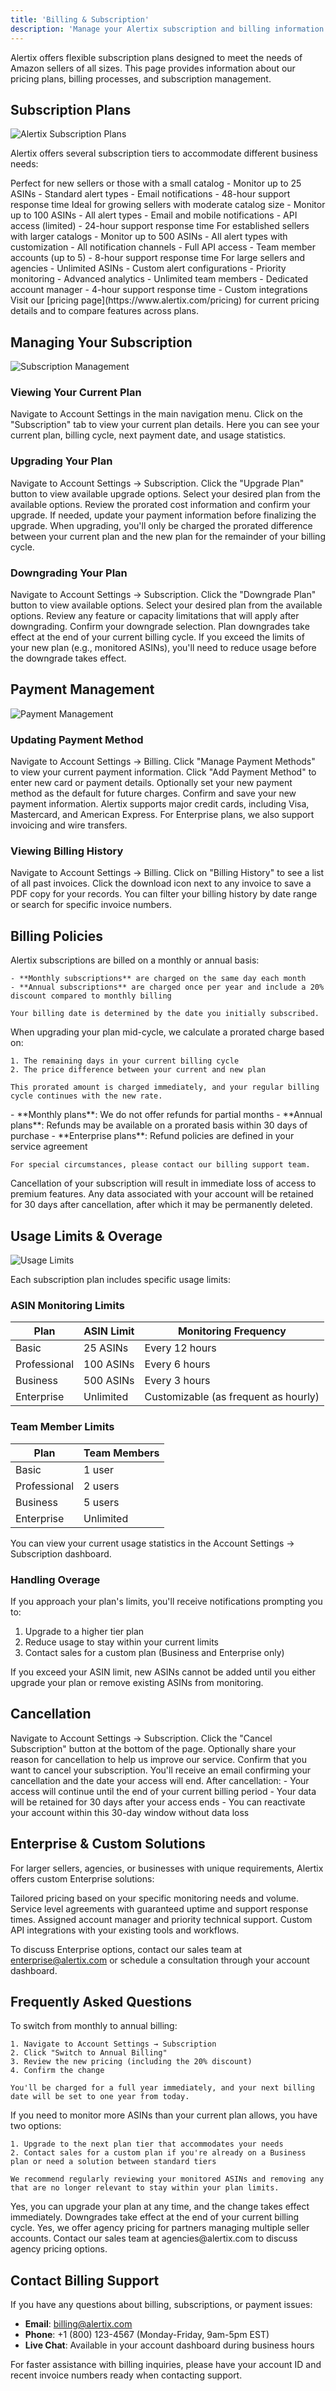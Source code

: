 ```yaml
---
title: 'Billing & Subscription'
description: 'Manage your Alertix subscription and billing information'
---
```


Alertix offers flexible subscription plans designed to meet the needs of Amazon sellers of all sizes. This page provides information about our pricing plans, billing processes, and subscription management.

## Subscription Plans

<Frame>
  <img src="/images/subscription-plans.png" alt="Alertix Subscription Plans" />
</Frame>

Alertix offers several subscription tiers to accommodate different business needs:

<CardGroup cols={3}>
  <Card title="Basic" icon="cube">
    Perfect for new sellers or those with a small catalog
    - Monitor up to 25 ASINs
    - Standard alert types
    - Email notifications
    - 48-hour support response time
  </Card>
  
  <Card title="Professional" icon="cubes">
    Ideal for growing sellers with moderate catalog size
    - Monitor up to 100 ASINs
    - All alert types
    - Email and mobile notifications
    - API access (limited)
    - 24-hour support response time
  </Card>
  
  <Card title="Business" icon="building">
    For established sellers with larger catalogs
    - Monitor up to 500 ASINs
    - All alert types with customization
    - All notification channels
    - Full API access
    - Team member accounts (up to 5)
    - 8-hour support response time
  </Card>
  
  <Card title="Enterprise" icon="city">
    For large sellers and agencies
    - Unlimited ASINs
    - Custom alert configurations
    - Priority monitoring
    - Advanced analytics
    - Unlimited team members
    - Dedicated account manager
    - 4-hour support response time
    - Custom integrations
  </Card>
</CardGroup>

<Info>
  Visit our [pricing page](https://www.alertix.com/pricing) for current pricing details and to compare features across plans.
</Info>

## Managing Your Subscription

<Frame>
  <img src="/images/subscription-management.png" alt="Subscription Management" />
</Frame>

### Viewing Your Current Plan

<Steps>
  <Step title="Access Account Settings">
    Navigate to Account Settings in the main navigation menu.
  </Step>
  <Step title="Select Subscription Tab">
    Click on the "Subscription" tab to view your current plan details.
  </Step>
  <Step title="Review Plan Information">
    Here you can see your current plan, billing cycle, next payment date, and usage statistics.
  </Step>
</Steps>

### Upgrading Your Plan

<Steps>
  <Step title="Access Subscription Settings">
    Navigate to Account Settings → Subscription.
  </Step>
  <Step title="Select Upgrade">
    Click the "Upgrade Plan" button to view available upgrade options.
  </Step>
  <Step title="Choose New Plan">
    Select your desired plan from the available options.
  </Step>
  <Step title="Confirm Upgrade">
    Review the prorated cost information and confirm your upgrade.
  </Step>
  <Step title="Update Payment Information">
    If needed, update your payment information before finalizing the upgrade.
  </Step>
</Steps>

<Info>
  When upgrading, you'll only be charged the prorated difference between your current plan and the new plan for the remainder of your billing cycle.
</Info>

### Downgrading Your Plan

<Steps>
  <Step title="Access Subscription Settings">
    Navigate to Account Settings → Subscription.
  </Step>
  <Step title="Select Downgrade">
    Click the "Downgrade Plan" button to view available options.
  </Step>
  <Step title="Choose New Plan">
    Select your desired plan from the available options.
  </Step>
  <Step title="Review Limitations">
    Review any feature or capacity limitations that will apply after downgrading.
  </Step>
  <Step title="Confirm Downgrade">
    Confirm your downgrade selection.
  </Step>
</Steps>

<Warning>
  Plan downgrades take effect at the end of your current billing cycle. If you exceed the limits of your new plan (e.g., monitored ASINs), you'll need to reduce usage before the downgrade takes effect.
</Warning>

## Payment Management

<Frame>
  <img src="/images/payment-management.png" alt="Payment Management" />
</Frame>

### Updating Payment Method

<Steps>
  <Step title="Access Billing Settings">
    Navigate to Account Settings → Billing.
  </Step>
  <Step title="Manage Payment Methods">
    Click "Manage Payment Methods" to view your current payment information.
  </Step>
  <Step title="Add New Method">
    Click "Add Payment Method" to enter new card or payment details.
  </Step>
  <Step title="Set as Default">
    Optionally set your new payment method as the default for future charges.
  </Step>
  <Step title="Save Changes">
    Confirm and save your new payment information.
  </Step>
</Steps>

<Info>
  Alertix supports major credit cards, including Visa, Mastercard, and American Express. For Enterprise plans, we also support invoicing and wire transfers.
</Info>

### Viewing Billing History

<Steps>
  <Step title="Access Billing Settings">
    Navigate to Account Settings → Billing.
  </Step>
  <Step title="View Invoices">
    Click on "Billing History" to see a list of all past invoices.
  </Step>
  <Step title="Download Invoices">
    Click the download icon next to any invoice to save a PDF copy for your records.
  </Step>
</Steps>

<Tip>
  You can filter your billing history by date range or search for specific invoice numbers.
</Tip>

## Billing Policies

<AccordionGroup>
  <Accordion title="Billing Cycles">
    Alertix subscriptions are billed on a monthly or annual basis:
    
    - **Monthly subscriptions** are charged on the same day each month
    - **Annual subscriptions** are charged once per year and include a 20% discount compared to monthly billing
    
    Your billing date is determined by the date you initially subscribed.
  </Accordion>
  
  <Accordion title="Proration">
    When upgrading your plan mid-cycle, we calculate a prorated charge based on:
    
    1. The remaining days in your current billing cycle
    2. The price difference between your current and new plan
    
    This prorated amount is charged immediately, and your regular billing cycle continues with the new rate.
  </Accordion>
  
  <Accordion title="Refund Policy">
    - **Monthly plans**: We do not offer refunds for partial months
    - **Annual plans**: Refunds may be available on a prorated basis within 30 days of purchase
    - **Enterprise plans**: Refund policies are defined in your service agreement
    
    For special circumstances, please contact our billing support team.
  </Accordion>
</AccordionGroup>

<Warning>
  Cancellation of your subscription will result in immediate loss of access to premium features. Any data associated with your account will be retained for 30 days after cancellation, after which it may be permanently deleted.
</Warning>

## Usage Limits & Overage

<Frame>
  <img src="/images/usage-limits.png" alt="Usage Limits" />
</Frame>

Each subscription plan includes specific usage limits:

### ASIN Monitoring Limits

| Plan | ASIN Limit | Monitoring Frequency |
|------|------------|----------------------|
| Basic | 25 ASINs | Every 12 hours |
| Professional | 100 ASINs | Every 6 hours |
| Business | 500 ASINs | Every 3 hours |
| Enterprise | Unlimited | Customizable (as frequent as hourly) |

### Team Member Limits

| Plan | Team Members |
|------|--------------|
| Basic | 1 user |
| Professional | 2 users |
| Business | 5 users |
| Enterprise | Unlimited |

<Info>
  You can view your current usage statistics in the Account Settings → Subscription dashboard.
</Info>

### Handling Overage

If you approach your plan's limits, you'll receive notifications prompting you to:

1. Upgrade to a higher tier plan
2. Reduce usage to stay within your current limits
3. Contact sales for a custom plan (Business and Enterprise only)

<Warning>
  If you exceed your ASIN limit, new ASINs cannot be added until you either upgrade your plan or remove existing ASINs from monitoring.
</Warning>

## Cancellation

<Steps>
  <Step title="Access Subscription Settings">
    Navigate to Account Settings → Subscription.
  </Step>
  <Step title="Select Cancel Subscription">
    Click the "Cancel Subscription" button at the bottom of the page.
  </Step>
  <Step title="Provide Feedback">
    Optionally share your reason for cancellation to help us improve our service.
  </Step>
  <Step title="Confirm Cancellation">
    Confirm that you want to cancel your subscription.
  </Step>
  <Step title="Receive Confirmation">
    You'll receive an email confirming your cancellation and the date your access will end.
  </Step>
</Steps>

<Warning>
  After cancellation:
  - Your access will continue until the end of your current billing period
  - Your data will be retained for 30 days after your access ends
  - You can reactivate your account within this 30-day window without data loss
</Warning>

## Enterprise & Custom Solutions

For larger sellers, agencies, or businesses with unique requirements, Alertix offers custom Enterprise solutions:

<CardGroup cols={2}>
  <Card title="Custom Pricing" icon="dollar-sign">
    Tailored pricing based on your specific monitoring needs and volume.
  </Card>
  
  <Card title="SLA Guarantees" icon="file-contract">
    Service level agreements with guaranteed uptime and support response times.
  </Card>
  
  <Card title="Dedicated Support" icon="headset">
    Assigned account manager and priority technical support.
  </Card>
  
  <Card title="Custom Integrations" icon="plug">
    Custom API integrations with your existing tools and workflows.
  </Card>
</CardGroup>

To discuss Enterprise options, contact our sales team at enterprise@alertix.com or schedule a consultation through your account dashboard.

## Frequently Asked Questions

<AccordionGroup>
  <Accordion title="How do I change my billing cycle from monthly to annual?">
    To switch from monthly to annual billing:
    
    1. Navigate to Account Settings → Subscription
    2. Click "Switch to Annual Billing"
    3. Review the new pricing (including the 20% discount)
    4. Confirm the change
    
    You'll be charged for a full year immediately, and your next billing date will be set to one year from today.
  </Accordion>
  
  <Accordion title="What happens if I need to add more ASINs than my plan allows?">
    If you need to monitor more ASINs than your current plan allows, you have two options:
    
    1. Upgrade to the next plan tier that accommodates your needs
    2. Contact sales for a custom plan if you're already on a Business plan or need a solution between standard tiers
    
    We recommend regularly reviewing your monitored ASINs and removing any that are no longer relevant to stay within your plan limits.
  </Accordion>
  
  <Accordion title="Can I switch between plans at any time?">
    Yes, you can upgrade your plan at any time, and the change takes effect immediately. Downgrades take effect at the end of your current billing cycle.
  </Accordion>
  
  <Accordion title="Do you offer discounts for agencies or sellers with multiple accounts?">
    Yes, we offer agency pricing for partners managing multiple seller accounts. Contact our sales team at agencies@alertix.com to discuss agency pricing options.
  </Accordion>
</AccordionGroup>

## Contact Billing Support

If you have any questions about billing, subscriptions, or payment issues:

- **Email**: billing@alertix.com
- **Phone**: +1 (800) 123-4567 (Monday-Friday, 9am-5pm EST)
- **Live Chat**: Available in your account dashboard during business hours

<Tip>
  For faster assistance with billing inquiries, please have your account ID and recent invoice numbers ready when contacting support.
</Tip>

